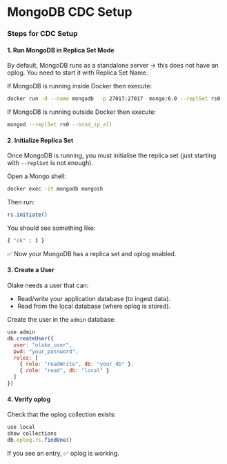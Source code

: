 # MongoDB CDC Setup

### Steps for CDC Setup

#### 1. Run MongoDB in Replica Set Mode
By default, MongoDB runs as a standalone server → this does not have an oplog. You need to start it with Replica Set Name.

If MongoDB is running inside Docker then execute:

```bash
docker run -d --name mongodb  -p 27017:27017  mongo:6.0 --replSet rs0
```

If MongoDB is running outside Docker then execute:

```bash
mongod --replSet rs0 --bind_ip_all
```

#### 2. Initialize Replica Set
Once MongoDB is running, you must initialise the replica set (just starting with `--replSet` is not enough).

Open a Mongo shell:

```bash
docker exec -it mongodb mongosh
```

Then run:

```bash
rs.initiate()
```

You should see something like:

```bash
{ "ok" : 1 }
```

✅ Now your MongoDB has a replica set and oplog enabled.

#### 3. Create a User
Olake needs a user that can:
- Read/write your application database (to ingest data).
- Read from the local database (where oplog is stored).

Create the user in the `admin` database:

```javascript
use admin
db.createUser({
  user: "olake_user",
  pwd: "your_password",
  roles: [
    { role: "readWrite", db: "your_db" },
    { role: "read", db: "local" }
  ]
})
```

#### 4. Verify oplog
Check that the oplog collection exists:

```javascript
use local
show collections
db.oplog.rs.findOne()
```

If you see an entry, ✅ oplog is working.
